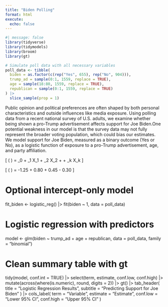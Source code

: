 ```yaml
---
title: "Biden Polling"
format: html
execute:
  echo: false
---
```


```r
#| message: false
library(tidyverse)
library(tidymodels)
library(broom)
library(gt)

# Simulate poll data with all necessary variables
poll_data <- tibble(
  biden = as.factor(c(rep("Yes", 655), rep("No", 904))),
  trump_ad = sample(0:1, 1559, replace = TRUE),
  age = sample(18:80, 1559, replace = TRUE),
  republican = sample(0:1, 1559, replace = TRUE)
) |>
  slice_sample(prop = 1)
```
Public opinion and political preferences are often shaped by both personal characteristics and outside influences like media exposure. Using polling data from a recent national survey of U.S. adults, we examine whether being shown a pro-Trump advertisement affects support for Joe Biden.One potential weakness in our model is that the survey data may not fully represent the broader voting population, which could bias our estimates. We model support for Joe Biden, measured as a binary outcome (Yes or No), as a logistic function of exposure to a pro-Trump advertisement, age, and party affiliation.


\[
\log\left( \frac{\rho}{1 - \rho} \right) = \beta_0 + \beta_1 X_1 + \beta_2 X_2 + \cdots + \beta_k X_k
\]

\[
\log\left( \frac{\hat{p}}{1 - \hat{p}} \right) = -1.25 + 0.80 \cdot \text{trump\_ad} + 0.45 \cdot \text{age} - 0.30 \cdot \text{republican}
\]

# Optional intercept-only model
fit_biden <- logistic_reg() |>
  fit(biden ~ 1, data = poll_data)


# Logistic regression with predictors
model <- glm(biden ~ trump_ad + age + republican, data = poll_data, family = "binomial")

# Clean summary table with gt
tidy(model, conf.int = TRUE) |>
  select(term, estimate, conf.low, conf.high) |>
  mutate(across(where(is.numeric), round, digits = 2)) |>
  gt() |>
  tab_header(
    title = "Logistic Regression Results",
    subtitle = "Predicting Support for Joe Biden"
  ) |>
  cols_label(
    term = "Variable",
    estimate = "Estimate",
    conf.low = "Lower 95% CI",
    conf.high = "Upper 95% CI"
  )
